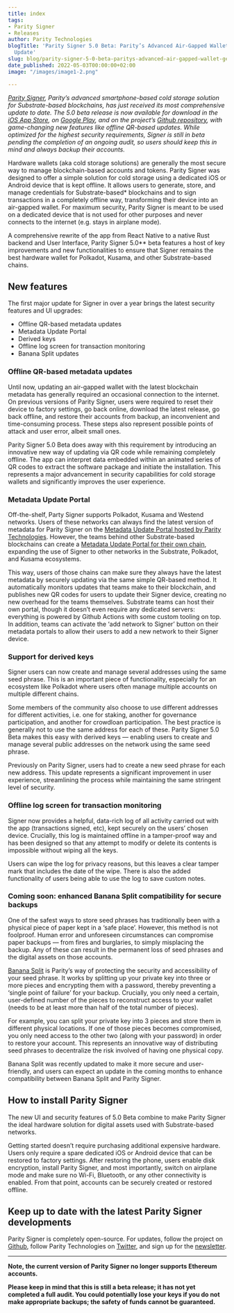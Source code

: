 ```yaml
---
title: index
tags:
- Parity Signer
- Releases
author: Parity Technologies
blogTitle: 'Parity Signer 5.0 Beta: Parity’s Advanced Air-Gapped Wallet Gets a Major
  Update'
slug: blog/parity-signer-5-0-beta-paritys-advanced-air-gapped-wallet-gets-a-major-update
date_published: 2022-05-03T00:00:00+02:00
image: "/images/image1-2.png"

---
```

[_Parity Signer_](https://www.parity.io/technologies/signer)_, Parity’s advanced smartphone-based cold storage solution for Substrate-based blockchains, has just received its most comprehensive update to date. The 5.0 beta release is now available for download in the_ [_iOS App Store_](https://apps.apple.com/us/app/parity-signer/id1218174838)_, on_ [_Google Play_](https://play.google.com/store/apps/details?id=io.parity.signer)_, and on the project’s_ [_Github repository_](https://github.com/paritytech/parity-signer)_, with game-changing new features like offline QR-based updates. While optimized for the highest security requirements, Signer is still in beta pending the completion of an ongoing audit, so users should keep this in mind and always backup their accounts._

Hardware wallets (aka cold storage solutions) are generally the most secure way to manage blockchain-based accounts and tokens. Parity Signer was designed to offer a simple solution for cold storage using a dedicated iOS or Android device that is kept offline. It allows users to generate, store, and manage credentials for Substrate-based* blockchains and to sign transactions in a completely offline way, transforming their device into an air-gapped wallet. For maximum security, Parity Signer is meant to be used on a dedicated device that is not used for other purposes and never connects to the internet (e.g. stays in airplane mode).

A comprehensive rewrite of the app from React Native to a native Rust backend and User Interface, Parity Signer 5.0** beta features a host of key improvements and new functionalities to ensure that Signer remains the best hardware wallet for Polkadot, Kusama, and other Substrate-based chains.

## New features

The first major update for Signer in over a year brings the latest security features and UI upgrades:

* Offline QR-based metadata updates
* Metadata Update Portal
* Derived keys
* Offline log screen for transaction monitoring
* Banana Split updates

### Offline QR-based metadata updates

Until now, updating an air-gapped wallet with the latest blockchain metadata has generally required an occasional connection to the internet. On previous versions of Parity Signer, users were required to reset their device to factory settings, go back online, download the latest release, go back offline, and restore their accounts from backup, an inconvenient and time-consuming process. These steps also represent possible points of attack and user error, albeit small ones.

Parity Signer 5.0 Beta does away with this requirement by introducing an innovative new way of updating via QR code while remaining completely offline. The app can interpret data embedded within an animated series of QR codes to extract the software package and initiate the installation. This represents a major advancement in security capabilities for cold storage wallets and significantly improves the user experience.

### Metadata Update Portal

Off-the-shelf, Party Signer supports Polkadot, Kusama and Westend networks. Users of these networks can always find the latest version of metadata for Parity Signer on the [Metadata Update Portal hosted by Parity Technologies](https://metadata.parity.io/). However, the teams behind other Substrate-based blockchains can create a [Metadata Update Portal for their own chain](https://github.com/paritytech/metadata-portal), expanding the use of Signer to other networks in the Substrate, Polkadot, and Kusama ecosystems.

This way, users of those chains can make sure they always have the latest metadata by securely updating via the same simple QR-based method. It automatically monitors updates that teams make to their blockchain, and publishes new QR codes for users to update their Signer device, creating no new overhead for the teams themselves. Substrate teams can host their own portal, though it doesn’t even require any dedicated servers: everything is powered by Github Actions with some custom tooling on top. In addition, teams can activate the ‘add network to Signer’ button on their metadata portals to allow their users to add a new network to their Signer device.

### Support for derived keys

Signer users can now create and manage several addresses using the same seed phrase. This is an important piece of functionality, especially for an ecosystem like Polkadot where users often manage multiple accounts on multiple different chains.

Some members of the community also choose to use different addresses for different activities, i.e. one for staking, another for governance participation, and another for crowdloan participation. The best practice is generally not to use the same address for each of these. Parity Signer 5.0 Beta makes this easy with derived keys — enabling users to create and manage several public addresses on the network using the same seed phrase.

Previously on Parity Signer, users had to create a new seed phrase for each new address. This update represents a significant improvement in user experience, streamlining the process while maintaining the same stringent level of security.

### Offline log screen for transaction monitoring

Signer now provides a helpful, data-rich log of all activity carried out with the app (transactions signed, etc), kept securely on the users’ chosen device. Crucially, this log is maintained offline in a tamper-proof way and has been designed so that any attempt to modify or delete its contents is impossible without wiping all the keys.

Users can wipe the log for privacy reasons, but this leaves a clear tamper mark that includes the date of the wipe. There is also the added functionality of users being able to use the log to save custom notes.

### Coming soon: enhanced Banana Split compatibility for secure backups

One of the safest ways to store seed phrases has traditionally been with a physical piece of paper kept in a ‘safe place’. However, this method is not foolproof. Human error and unforeseen circumstances can compromise paper backups — from fires and burglaries, to simply misplacing the backup. Any of these can result in the permanent loss of seed phrases and the digital assets on those accounts.

[Banana Split](http://bs.parity.io) is Parity’s way of protecting the security and accessibility of your seed phrase. It works by splitting up your private key into three or more pieces and encrypting them with a password, thereby preventing a ‘single point of failure’ for your backup. Crucially, you only need a certain, user-defined number of the pieces to reconstruct access to your wallet (needs to be at least more than half of the total number of pieces).

For example, you can split your private key into 3 pieces and store them in different physical locations. If one of those pieces becomes compromised, you only need access to the other two (along with your password) in order to restore your account. This represents an innovative way of distributing seed phrases to decentralize the risk involved of having one physical copy.

Banana Split was recently updated to make it more secure and user-friendly, and users can expect an update in the coming months to enhance compatibility between Banana Split and Parity Signer.

## How to install Parity Signer

The new UI and security features of 5.0 Beta combine to make Parity Signer the ideal hardware solution for digital assets used with Substrate-based networks.

Getting started doesn’t require purchasing additional expensive hardware. Users only require a spare dedicated iOS or Android device that can be restored to factory settings. After restoring the phone, users enable disk encryption, install Parity Signer, and most importantly, switch on airplane mode and make sure no Wi-Fi, Bluetooth, or any other connectivity is enabled. From that point, accounts can be securely created or restored offline.

## Keep up to date with the latest Parity Signer developments

Parity Signer is completely open-source. For updates, follow the project on [Github](https://github.com/paritytech/parity-signer), follow Parity Technologies on [Twitter](https://twitter.com/ParityTech), and sign up for the [newsletter](https://www.parity.io/newsletter/).

***

**Note, the current version of Parity Signer no longer supports Ethereum accounts.**

**Please keep in mind that this is still a beta release; it has not yet completed a full audit. You could potentially lose your keys if you do not make appropriate backups; the safety of funds cannot be guaranteed.**